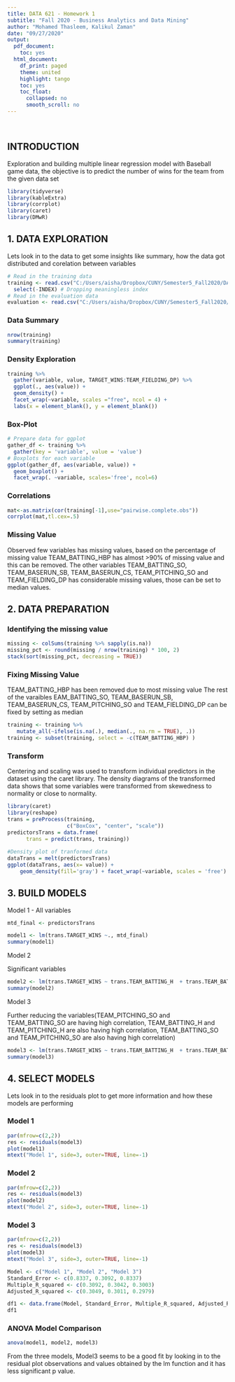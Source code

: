 ```yaml
---
title: DATA 621 - Homework 1
subtitle: "Fall 2020 - Business Analytics and Data Mining"
author: "Mohamed Thasleem, Kalikul Zaman"
date: "09/27/2020"
output:
  pdf_document:
    toc: yes
  html_document:
    df_print: paged
    theme: united
    highlight: tango
    toc: yes
    toc_float:
      collapsed: no
      smooth_scroll: no
---
```

<br>

## INTRODUCTION

Exploration and building multiple linear regression model with Baseball game data, the objective is to predict the number of wins for the team from the given data set

```r
library(tidyverse)
library(kableExtra)
library(corrplot)
library(caret)
library(DMwR)
```

## 1. DATA EXPLORATION

Lets look in to the data to get some insights like summary, how the data got distributed and corelation between variables

```r
# Read in the training data
training <- read.csv("C:/Users/aisha/Dropbox/CUNY/Semester5_Fall2020/DATA621_BusinessAnalytics_DataMining/HW1/moneyball-training-data.csv") %>%
  select(-INDEX) # Dropping meaningless index
# Read in the evaluation data
evaluation <- read.csv("C:/Users/aisha/Dropbox/CUNY/Semester5_Fall2020/DATA621_BusinessAnalytics_DataMining/HW1/moneyball-evaluation-data.csv")
```

### Data Summary
```r
nrow(training)
summary(training)
```



### Density Exploration
```r
training %>%
  gather(variable, value, TARGET_WINS:TEAM_FIELDING_DP) %>%
  ggplot(., aes(value)) + 
  geom_density() + 
  facet_wrap(~variable, scales ="free", ncol = 4) +
  labs(x = element_blank(), y = element_blank())
```

### Box-Plot

```r
# Prepare data for ggplot
gather_df <- training %>% 
  gather(key = 'variable', value = 'value')
# Boxplots for each variable
ggplot(gather_df, aes(variable, value)) + 
  geom_boxplot() + 
  facet_wrap(. ~variable, scales='free', ncol=6)
```

### Correlations

```r
mat<-as.matrix(cor(training[-1],use="pairwise.complete.obs"))
corrplot(mat,tl.cex=.5)
```

### Missing Value

Observed few variables has missing values, based on the percentage of missing value TEAM_BATTING_HBP has almost >90% of missing value and this can be removed. The other variables TEAM_BATTING_SO, TEAM_BASERUN_SB, TEAM_BASERUN_CS, TEAM_PITCHING_SO and TEAM_FIELDING_DP has considerable missing values, those can be set to median values.

## 2. DATA PREPARATION

### Identifying the missing value

```r

missing <- colSums(training %>% sapply(is.na))
missing_pct <- round(missing / nrow(training) * 100, 2)
stack(sort(missing_pct, decreasing = TRUE))
```

### Fixing Missing Value

TEAM_BATTING_HBP has been removed due to most missing value
The rest of the varaibles EAM_BATTING_SO, TEAM_BASERUN_SB, TEAM_BASERUN_CS, TEAM_PITCHING_SO and TEAM_FIELDING_DP can be fixed by setting as median

```r
training <- training %>% 
   mutate_all(~ifelse(is.na(.), median(., na.rm = TRUE), .))
training <- subset(training, select = -c(TEAM_BATTING_HBP) )
```

### Transform

Centering and scaling was used to transform individual predictors in the dataset using the caret library. The density diagrams of the transformed data shows that some variables were transformed from skewedness to normality or close to normality.

```r
library(caret)
library(reshape)
trans = preProcess(training, 
                   c("BoxCox", "center", "scale"))
predictorsTrans = data.frame(
      trans = predict(trans, training))
      
#Density plot of tranformed data
dataTrans = melt(predictorsTrans)
ggplot(dataTrans, aes(x= value)) + 
    geom_density(fill='gray') + facet_wrap(~variable, scales = 'free')       
```

## 3. BUILD MODELS

Model 1 - All variables

```r
mtd_final <- predictorsTrans

model1 <- lm(trans.TARGET_WINS ~., mtd_final)
summary(model1)
```
Model 2 

Significant variables

```r
model2 <- lm(trans.TARGET_WINS ~ trans.TEAM_BATTING_H  + trans.TEAM_BATTING_3B  + trans.TEAM_BATTING_HR  + trans.TEAM_BATTING_BB + trans.TEAM_BATTING_SO + trans.TEAM_BASERUN_SB + trans.TEAM_PITCHING_SO + trans.TEAM_PITCHING_H + trans.TEAM_PITCHING_SO + trans.TEAM_FIELDING_E + trans.TEAM_FIELDING_DP, mtd_final)
summary(model2)
```
Model 3

Further reducing the variables(TEAM_PITCHING_SO and TEAM_BATTING_SO are having high correlation, TEAM_BATTING_H and TEAM_PITCHING_H are also having high correlation, TEAM_BATTING_SO and TEAM_PITCHING_SO are also having high correlation)

```r
model3 <- lm(trans.TARGET_WINS ~ trans.TEAM_BATTING_H  + trans.TEAM_BATTING_3B  + trans.TEAM_BATTING_HR  + trans.TEAM_BATTING_BB + trans.TEAM_BATTING_SO + trans.TEAM_BASERUN_SB  + trans.TEAM_FIELDING_E + trans.TEAM_FIELDING_DP, mtd_final)
summary(model3)
```

## 4. SELECT MODELS

Lets look in to the residuals plot to get more information and how these models are performing

### Model 1 

```r
par(mfrow=c(2,2))
res <- residuals(model3)
plot(model1)
mtext("Model 1", side=3, outer=TRUE, line=-1)
```

### Model 2

```r
par(mfrow=c(2,2))
res <- residuals(model3)
plot(model2)
mtext("Model 2", side=3, outer=TRUE, line=-1)
```

### Model 3

```r
par(mfrow=c(2,2))
res <- residuals(model3)
plot(model3)
mtext("Model 3", side=3, outer=TRUE, line=-1)
```


```r
Model <- c("Model 1", "Model 2", "Model 3")
Standard_Error <- c(0.8337, 0.3092, 0.8337)
Multiple_R_squared <- c(0.3092, 0.3042, 0.3003)
Adjusted_R_squared <- c(0.3049, 0.3011, 0.2979)

df1 <- data.frame(Model, Standard_Error, Multiple_R_squared, Adjusted_R_squared)
df1
```

### ANOVA Model Comparison

```r

anova(model1, model2, model3)
```


From the three models, Model3 seems to be a good fit by looking in to the residual plot observations and values obtained by the lm function and it has less significant p value.












